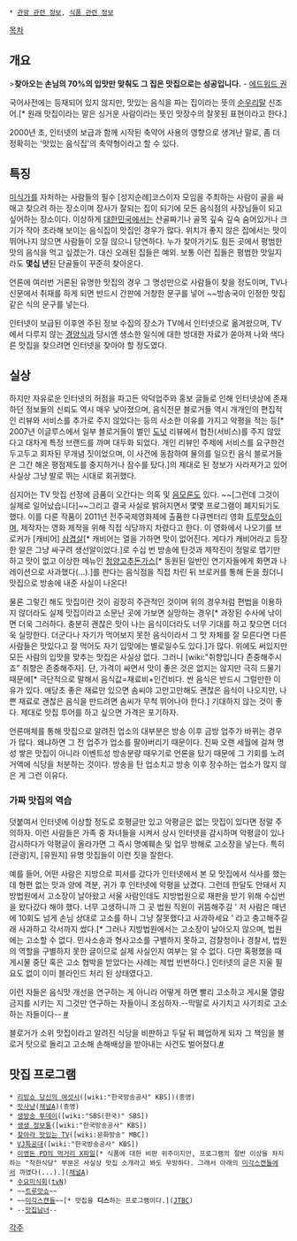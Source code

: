  * [[관광 관련 정보]], [[식품 관련 정보]]

[[목차]]
== 개요 ==
>'''찾아오는 손님의 70%의 입맛만 맞춰도 그 집은 맛집으로는 성공입니다.''' - [[에드워드 권]]

국어사전에는 등재되어 있지 않지만, 맛있는 음식을 파는 집이라는 뜻의 [[순우리말]] 신조어.[* 원래 맛집이라는 말은 싱거운 사람이라는 뜻인 맛장수의 잘못된 표현이라고 한다.]

2000년 초, 인터넷의 보급과 함께 시작된 축약어 사용의 영향으로 생겨난 말로, 좀 더 정확히는 '맛있는 음식집'의 축약형이라고 할 수 있다.

== 특징 ==
[[미식가]]를 자처하는 사람들의 필수 [성지순례]코스이자 모임을 주최하는 사람이 골을 싸매고 찾으려 하는 장소이며 장사가 잘되는 집이 되기에 모든 음식점의 사장님들이 되고 싶어하는 장소이다. 이상하게 [[대한민국]]에서는 산골짜기나 골목 깊숙 깊숙 숨어있거나 크기가 작아 초라해 보이는 음식집이 맛집인 경우가 많다. 위치가 좋지 않은 집에서는 맛이 뛰어나지 않으면 사람들이 오질 않으니 당연하다. 누가 찾아가기도 힘든 곳에서 평범한 맛의 음식을 먹고 싶겠는가. 대신 오래된 집들은 예외. 보통 이런 집들은 평범한 맛일지라도 '''몇십 년'''된 단골들이 꾸준히 찾아온다.

언론에 여러번 거론된 유명한 맛집의 경우 그 명성만으로 사람들이 찾을 정도이며, TV나 신문에서 취재를 하게 되면 반드시 간판에 거창한 문구를 넣어 ~~방송국이 인정한 맛집 같은 식의 문구를 넣는다.

인터넷이 보급된 이후엔 주된 정보 수집의 장소가 TV에서 인터넷으로 옮겨왔으며, TV에서 다루지 않는 [[경양식]]과 당시엔 생소한 일식에 대한 방대한 자료가 쏟아져 나와 색다른 맛집을 찾으려면 인터넷을 찾아야 할 정도였다.

== 실상 ==
하지만 자유로운 인터넷의 허점을 파고든 악덕업주와 홍보 글들로 인해 인터넷상에 존재하던 정보들의 신뢰도 역시 매우 낮아졌으며, 음식전문 블로거들 역시 개개인의 편집적인 리뷰와 서비스를 추가로 주지 않았다는 등의 사소한 이유를 가지고 악평을 적는 등[* 2007년 이글루스에서 일부 블로거들이 벌인 [[도넛]] 리뷰에서 협찬(서비스)를 주지 않았다고 대차게 특정 브랜드를 까며 대두화 되었다. 개인 리뷰인 주제에 서비스를 요구한건 두고두고 회자된 무개념 짓이었으며, 이 사건에 동참하여 물의를 일으킨 음식 블로거들은 그간 해온 평점제도를 중지하거나 잠수를 탔다.]의 제대로 된 정보가 사라져가고 있어 사실상 그냥 발로 뛰는 시대로 회귀했다.

심지어는 TV 맛집 선정에 금품이 오간다는 의혹 및 [[음모론]]도 있다. ~~[그런데 그것이 실제로 일어났습니다]~~그리고 결국 사실로 밝혀지면서 몇몇 프로그램이 폐지되기도 했다. 이를 다룬 작품이 2011년 전주국제영화제에 출품한 다큐멘터리 영화 [[트루맛쇼]]이며, 제작자는 영화 제작을 위해 직접 식당까지 차렸다고 한다. 이 영화에서 나오기를 브로커가 [캐비어] [[삼겹살]][* 캐비어는 열을 가하면 맛이 없어진다. 게다가 캐비어라고 등장한 알은 그냥 싸구려 생선알이었다.]로 수십 번 방송에 탄것과 제작진이 정말로 맵기만 하고 맛이 없고 이상한 메뉴인 [[청양고추]][[돈가스]][* 동원된 일반인 연기자들에게 화면과 나레이션으로 사과했다(...).]를 판다는 음식점을 직접 차린 뒤 브로커를 통해 돈을 줬더니 맛집으로 방송에 내준 사실이 나온다!

물론 그렇긴 해도 맛집이란 것이 굉장히 주관적인 것이며 위의 경우처럼 편법을 이용하지 않더라도 실제 맛집이라고 소문난 곳에 가보면 실망하는 경우[* 과장된 수사에 낚이면 더욱 그러하다. 충분히 괜찮은 맛이 나는 음식이더라도 너무 기대를 하고 찾으면 더더욱 실망한다. 더군다나 자기가 먹어보지 못한 음식이라서 그 맛 자체를 잘 모른다면 다른 사람들은 맛있다고 잘 먹어도 자기 입맞에는 별로일수도 있다.]가 많다. 위에도 써있지만 모든 사람의 입맛을 맞추는 맛집은 사실상 없다. 그러니 [wiki:"취향입니다 존중해주시죠" 취향은 존중해주자]. 단, 가격이 싸면서 맛이 좋은 것은 없지는 않지만 극히 드물기 때문에[* 극단적으로 말해서 음식값=재료비+인건비다. 싼 음식은 반드시 그럴만한 이유가 있다. 애당초 좋은 재료만 있으면 솜씨야 고만고만해도 괜찮은 음식이 나오지만, 나쁜 재료로 괜찮은 음식을 만드려면 솜씨가 무척 뛰어나야 한다.] 기대하지 않는 것이 좋다. 제대로 맛집 투어를 하고 싶으면 가격은 포기하자. 

언론매체를 통해 맛집으로 알려진 업소의 대부분은 방송 이후 금방 업주가 바뀌는 경우가 많다. 왜냐하면 그 전 업주가 업소를 팔아버리기 때문이다. 진짜 오랜 세월에 걸쳐 명성 쌓은 맛집이 아니라 이벤트성 방송분량 때우기로 언론을 탔기 때문에 그 기회를 노려 거액에 식당을 처분하는 것이다. 방송을 탄 업소치고 방송 이후 장수하는 업소가 많지 않은 게 그런 이유다.

=== 가짜 맛집의 역습 ===
덧붙여서 인터넷에 이상할 정도로 호평글만 있고 악평글은 없는 맛집이 있다면 정말 주의하자. 이런 사람들은 가족 중 자녀들을 시켜서 상시 인터넷을 감시하며 악평글이 있나 감시하다가 악평글이 올라가면 그 즉시 명예훼손 및 업무 방해로 고소장을 넣는다. 특히 [관광]지, [유원지] 유명 맛집들이 이런 짓을 잘한다. 

예를 들어, 어떤 사람은 지방으로 피서를 갔다가 인터넷에서 본 모 맛집에서 식사를 했는데 형편 없는 맛과 양에 격분, 귀가 후 인터넷에 악평을 났겼다. 그런데 한달도 안돼서 지방법원에서 고소장이 날아왔고 서울 사람인데도 지방법원으로 재판을 받기 위해 수십번을 왔다갔다 해야 했다.  너무 고생하니까 그 곳 법원 직원이 귀뜸해주길 ' 저 사람은 매년에 10회도 넘게 손님 상대로 고소를 하니 그냥 잘못했다고 사과하세요 ' 라고 충고해주길래 사과하고 각서까지 썼다.[* 그러나 지방법원에서는 고소장이 날아오지 않으며, 법원에는 고소할 수 없다. 민사소송과 형사고소를 구별하지 못하고, 검찰청이나 경찰서, 법원의 역할을 구별하지 못한 글이므로 실제 사실인지 여부는 알 수 없다. 다만 혹평했을 때 게시물 중단 혹은 고소 협박을 받았다는 사례는 제법 빈번하다.] 인터넷의 글은 지울 필요도 없이 이미 블라인드 처리 된 상태였다고. 

이런 자들은 음식맛 개선을 연구하는 게 아니라 어떻게 하면 빨리 고소하고 게시물 열람 금지를 시키는 지 그것만 연구하는 자들이니 조심하자.--막말로 사기치고 사기죄로 고소하는 자들이다--  [http://www.etnews.co.kr/news/detail.html?id=201006060042 #]

블로거가 소위 맛집이라고 알려진 식당을 비판하고 두달 뒤 폐업하게 되자 그 책임을 블로거 탓으로 돌리고 고소해 손해배상을 받아내는 사건도 벌어졌다.[http://www.nocutnews.co.kr/news/1198761 #]

== 맛집 프로그램 ==
 * [[리빙쇼 당신의 여섯시]]([wiki:"한국방송공사" KBS])(종영)
 * [[맛사냥]]([[채널A]])(종영)
 * [[생방송 투데이]]([wiki:"SBS(한국)" SBS])
 * [[생생 정보통]]([wiki:"한국방송공사" KBS])
 * [[찾아라 맛있는 TV]]([wiki:문화방송" MBC])
 * [[VJ특공대]]([wiki:"한국방송공사" KBS])
 * [[이영돈 PD의 먹거리 X파일]][* 식품에 대한 비판 위주이지만, 프로그램의 절반 이상을 차지하는 "착한식당" 부분은 사실상 맛집 소개라고 봐도 무방하다. 그래서 아래의 [[미각스캔들]]에서 까였다(...).]([[채널A]])
 * [[수요미식회]]([[tvN]])
 * ~~[[트루맛쇼]]~~
 * ~~[[미각스캔들]]~~[* 맛집을 '''디스'''하는 프로그램이다.]([[JTBC]])
 * --[[맛집남녀]]--

[[각주]]
